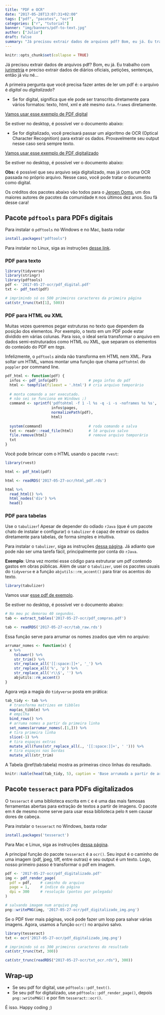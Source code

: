 ```yaml
---
title: "PDF e OCR"
date: "2017-05-28T13:07:31+02:00"
tags: ["pdf", "pacotes", "ocr"]
categories: ["r", "tutorial"]
banner: "img/banners/pdf-to-text.jpg"
author: ["Julio"]
draft: false
summary: "Já precisou extrair dados de arquivos pdf? Bom, eu já. Eu trabalho com jurimetria e preciso extrair dados de diários oficiais, petições, sentenças, então já viu né... A primeira pergunta que você precisa fazer antes de ler um pdf é: o arquivo é digital ou digitalizado?"
---
```


```r
knitr::opts_chunk$set(collapse = TRUE)
```


Já precisou extrair dados de arquivos pdf? Bom, eu já. Eu trabalho com [jurimetria](http://abj.org.br) e preciso extrair dados de diários oficiais, petições, sentenças, então já viu né...

A primeira pergunta que você precisa fazer antes de ler um pdf é: o arquivo é *digital* ou *digitalizado*? 

- Se for digital, significa que ele pode ser transcrito diretamente para vários formatos: texto, html, xml e até mesmo `data.frame`s diretamente. 

[Vamos usar esse exemplo de PDF digital](https://github.com/curso-r/site/raw/master/content/blog/2017-05-27-ocr/pdf_digital.pdf) 

Se estiver no desktop, é possível ver o documento abaixo:

<object data="/blog/2017-05-27-ocr/pdf_digital.pdf" width="100%" height="375" type="application/pdf"></object>

- Se for digitalizado, você precisará passar um algoritmo de OCR (Optical Character Recognition) para extrair os dados. Provavelmente seu output nesse caso será sempre texto.

[Vamos usar esse exemplo de PDF digitalizado](https://github.com/curso-r/site/raw/master/content/blog/2017-05-27-ocr/pdf_digitalizado.pdf)

Se estiver no desktop, é possível ver o documento abaixo:

<object data="/blog/2017-05-27-ocr/pdf_digitalizado.pdf" width="100%" height="375" type="application/pdf"></object>

**Obs:** é possível que seu arquivo seja digitalizado, mas já com uma OCR passada no próprio arquivo. Nesse caso, você pode tratar o documento como digital.

Os créditos dos pacotes abaixo vão todos para o [Jeroen Ooms](https://github.com/jeroen), um dos maiores autores de pacotes da comunidade `R` nos últimos dez anos. Sou fã desse cara!

## Pacote `pdftools` para PDFs digitais

Para instalar o `pdftools` no Windows e no Mac, basta rodar

```r
install.packages("pdftools")
```

Para instalar no Linux, siga as instruções [desse link](https://github.com/ropensci/pdftools).

### PDF para texto

```r
library(tidyverse)
library(stringr)
library(pdftools)
pdf <- '2017-05-27-ocr/pdf_digital.pdf'
txt <- pdf_text(pdf)

# imprimindo só os 500 primeiros caracteres da primeira página
cat(str_trunc(txt[1], 500))
```

### PDF para HTML ou XML

Muitas vezes queremos pegar estruturas no texto que dependem da posição dos elementos. Por exemplo, o texto em um PDF pode estar dividido em várias colunas. Para isso, o ideal seria transformar o arquivo em dados semi-estruturados como HTML ou XML, que separam os elementos do conteúdo do PDF em *tags*.

Infelizmente, o `pdftools` ainda não transforma em HTML nem XML. Para soltar um HTML, vamos montar uma função que chama `pdftohtml` do `poppler` por command line.

```r
pdf_html <- function(pdf) {
  infos <- pdf_info(pdf)              # pega infos do pdf
  html <- tempfile(fileext = '.html') # cria arquivo temporário
  
  # monta comando a ser executado. 
  # não sei se funciona em Windows ;)
  command <- sprintf('pdftohtml -f 1 -l %s -q -i -s -noframes %s %s', 
                     infos$pages,
                     normalizePath(pdf),
                     html)
  
  system(command)                     # roda comando e salva
  txt <- readr::read_file(html)       # lê arquivo salvo
  file.remove(html)                   # remove arquivo temporário
  txt
}
```

Você pode brincar com o HTML usando o pacote `rvest`:

```r
library(rvest)
```

```r
html <- pdf_html(pdf)
```

```r
html <- readRDS('2017-05-27-ocr/html_pdf.rds')
```

```r
html %>% 
  read_html() %>% 
  html_nodes('div') %>% 
  head()
```

### PDF para tabelas

Use o `tabulizer`! Apesar de depender do odiado `rJava` (que é um pacote chato de instalar e configurar) o `tabulizer` é capaz de extrair os dados diretamente para tabelas, de forma simples e intuitiva.

Para instalar o `tabulizer`, siga as instruções [dessa página](https://github.com/ropensci/tabulizer). Já adianto que pode não ser uma tarefa fácil, principalmente por conta do `rJava`.

**Exemplo**: Uma vez montei esse código para estruturar um pdf contendo gastos em obras públicas. Além de usar o `tabulizer`, usei os pacotes usuais do `tidyverse` e a função `abjutils::rm_accent()` para tirar os acentos do texto.

```r
library(tabulizer)
```

Vamos usar [esse pdf de exemplo](https://github.com/curso-r/site/raw/master/content/blog/2017-05-27-ocr/pdf_compras.pdf). 

Se estiver no desktop, é possível ver o documento abaixo:

<object data="/blog/2017-05-27-ocr/pdf_compras.pdf" width="100%" type="application/pdf" height="375"></object>

```r
# No meu pc demorou 40 segundos.
tab <- extract_tables('2017-05-27-ocr/pdf_compras.pdf')
```

```r
tab <- readRDS('2017-05-27-ocr/tab_raw.rds')
```

Essa função serve para arrumar os nomes zoados que vêm no arquivo:

```r
arrumar_nomes <- function(x) {
  x %>% 
    tolower() %>% 
    str_trim() %>% 
    str_replace_all('[[:space:]]+', '_') %>% 
    str_replace_all('%', 'p') %>% 
    str_replace_all('r\\$', '') %>% 
    abjutils::rm_accent()
}
```

Agora veja a magia do `tidyverse` posta em prática:

```r
tab_tidy <- tab %>% 
  # transforma matrizes em tibbles
  map(as_tibble) %>% 
  # empilha
  bind_rows() %>% 
  # arruma nomes a partir da primeira linha
  set_names(arrumar_nomes(.[1,])) %>%
  # tira primeira linha
  slice(-1) %>% 
  # tira espaços extras
  mutate_all(funs(str_replace_all(., '[[:space:]]+', ' '))) %>% 
  # tira espaços nas bordas
  mutate_all(str_trim) 
```

A Tabela \@ref(tab:tabela) mostra as primeiras cinco linhas do resultado.

```r
knitr::kable(head(tab_tidy, 5), caption = 'Base arrumada a partir de arquivo pdf, usando o pacote tabulizer.')
```

## Pacote `tesseract` para PDFs digitalizados

O `tesseract` é uma biblioteca escrita em `C` e é uma das mais famosas ferramentas abertas para extração de textos a partir de imagens. O pacote em `R` de mesmo nome serve para usar essa biblioteca pelo `R` sem causar dores de cabeça.

Para instalar o `tesseract` no Windows, basta rodar

```r
install.packages('tesseract')
```

Para Mac e Linux, siga as instruções [dessa página](https://github.com/ropensci/tesseract).

A principal função do pacote `tesseract` é a `ocr()`. Seu input é o caminho de uma imagem (pdf, jpeg, tiff, entre outras) e seu output é um texto. Logo, nosso primeiro passo é transformar o pdf em imagem.

```r
pdf <- '2017-05-27-ocr/pdf_digitalizado.pdf'
img <- pdf_render_page(
  pdf = pdf,    # caminho do arquivo
  page = 1,     # índice da página
  dpi = 300     # resolução (pontos por polegada)
)

# salvando imagem num arquivo png
png::writePNG(img, '2017-05-27-ocr/pdf_digitalizado_img.png')
```

Se o PDF tiver mais páginas, você pode fazer um loop para salvar várias imagens. Agora, usamos a função `ocr()` no arquivo salvo.

```r
library(tesseract)
txt <- ocr('2017-05-27-ocr/pdf_digitalizado_img.png')

# imprimindo só os 300 primeiros caracteres do resultado
cat(str_trunc(txt, 300))
```

```r
cat(str_trunc(readRDS("2017-05-27-ocr/txt_ocr.rds"), 300))
```


## Wrap-up

- Se seu pdf for digital, use `pdftools::pdf_text()`.
- Se seu pdf for digitalizado, use `pdftools::pdf_render_page()`, depois `png::writePNG()` e por fim `tesseract::ocr()`.

É isso. Happy coding ;)
